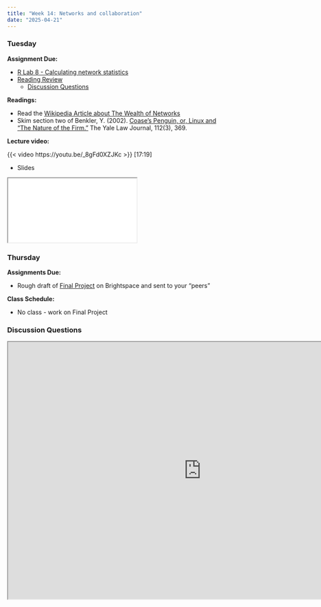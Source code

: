 ```yaml
---
title: "Week 14: Networks and collaboration"
date: "2025-04-21"
---
```



### Tuesday

**Assignment Due:**

* [R Lab 8 - Calculating network statistics](/assignments/r_lab_8_%E2%80%93_network_stats.qmd)
* [Reading Review](/syllabus/syllabus.qmd#reading-review-assignments)
    * [Discussion Questions](#discussion-questions)

**Readings:** 

* Read the [Wikipedia Article about The Wealth of Networks](https://en.wikipedia.org/wiki/The_Wealth_of_Networks)
* Skim section two of Benkler, Y. (2002). [Coase’s Penguin, or, Linux and "The Nature of the Firm."](https://www-jstor-org.ezproxy.lib.purdue.edu/stable/1562247) The Yale Law Journal, 112(3), 369.

**Lecture video:**

{{< video https://youtu.be/_8gFd0XZJKc >}} [17:19]

* Slides

<iframe class='slide-deck' src="/lectures/content_lectures/networks_and_collaboration.html"></iframe>


### Thursday

**Assignments Due:**

* Rough draft of [Final Project](/assignments/Final-project.qmd) on Brightspace and sent to your "peers"

**Class Schedule:**

* No class - work on Final Project

### Discussion Questions

<iframe src="https://pollev-embeds.com/discourses/kWUGIjNfOXzbbCskco0Sx/respond" width="900px" height="600px"></iframe>